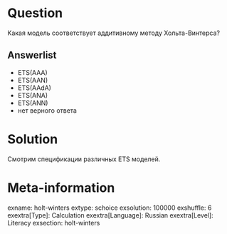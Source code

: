 Question
========

Какая модель соответствует аддитивному методу Хольта-Винтерса?

Answerlist
----------
* ETS(AAA)
* ETS(AAN)
* ETS(AAdA)
* ETS(ANA)
* ETS(ANN)
* нет верного ответа

Solution
========

Смотрим спецификации различных ETS моделей.

Meta-information
================
exname: holt-winters
extype: schoice
exsolution: 100000
exshuffle: 6
exextra[Type]: Calculation
exextra[Language]: Russian
exextra[Level]: Literacy
exsection: holt-winters
